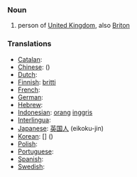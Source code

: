 ===Noun===
# person of [[United Kingdom]], also [[Briton]]

===Translations===

*[[Catalan]]: [[]] '' ''
*[[Chinese]]: [[]] ()
*[[Dutch]]: [[]] '' ''
*[[Finnish]]: [[britti]]
*[[French]]: [[]] '' ''
*[[German]]: [[]] '' ''
*[[Hebrew]]: [[]] '' ''
*[[Indonesian]]: [[orang]] [[inggris]]
*[[Interlingua]]: [[]]
*[[Japanese]]: [[英国]][[人]] (eikoku-jin)
*[[Korean]]: [[]] [] ()
*[[Polish]]: [[]]
*[[Portuguese]]: [[]] '' ''
*[[Spanish]]: [[]] '' ''
*[[Swedish]]: [[]] '' ''